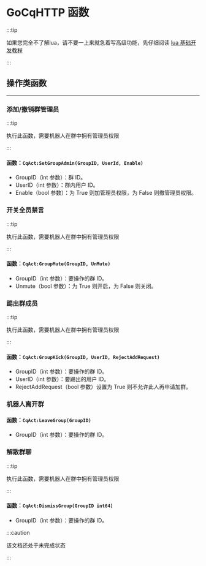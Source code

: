 # GoCqHTTP 函数

:::tip

如果您完全不了解lua，请不要一上来就急着写高级功能，先仔细阅读 [lua 基础开发教程](https://www.runoob.com/lua/lua-tutorial.html)

:::

## 操作类函数

-----

### 添加/撤销群管理员

:::tip

执行此函数，需要机器人在群中拥有管理员权限

:::

#### 函数：`CqAct:SetGroupAdmin(GroupID, UserId, Enable)`

- GroupID（int 参数）：群 ID。
- UserID（int 参数）：群内用户 ID。
- Enable（bool 参数）：为 True 则加管理员权限，为 False 则撤管理员权限。

### 开关全员禁言

:::tip

执行此函数，需要机器人在群中拥有管理员权限

:::

#### 函数：`CqAct:GroupMute(GroupID, UnMute)`

- GroupID（int 参数）：要操作的群 ID。
- Unmute（bool 参数）：为 True 则开启，为 False 则关闭。

### 踢出群成员

:::tip

执行此函数，需要机器人在群中拥有管理员权限

:::

#### 函数：`CqAct:GroupKick(GroupID, UserID, RejectAddRequest)`

- GroupID（int 参数）：要操作的群 ID。
- UserID（int 参数）：要踢出的用户 ID。
- RejectAddRequest（bool 参数）设置为 True 则不允许此人再申请加群。

### 机器人离开群

#### 函数：`CqAct:LeaveGroup(GroupID)`

- GroupID（int 参数）：要操作的群 ID。

### 解散群聊

:::tip

执行此函数，需要机器人在群中拥有管理员权限

:::

#### 函数：`CqAct:DismissGroup(GroupID int64)`

- GroupID（int 参数）：要操作的群 ID。

:::caution

该文档还处于未完成状态

:::
